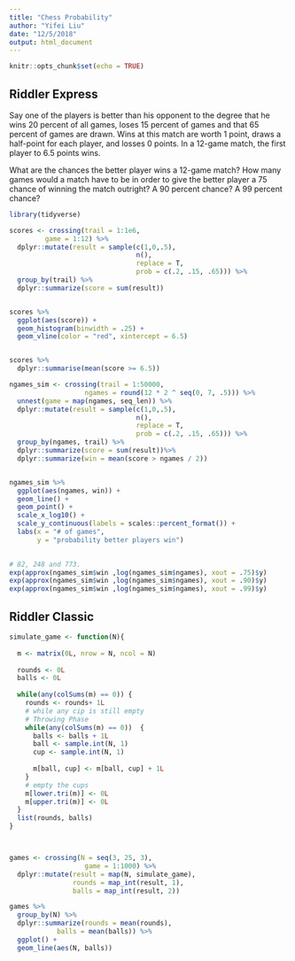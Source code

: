 ```yaml
---
title: "Chess Probability"
author: "Yifei Liu"
date: "12/5/2018"
output: html_document
---
```


```r
knitr::opts_chunk$set(echo = TRUE)
```
## Riddler Express

Say one of the players is better than his opponent to the degree that he wins 20 percent of all games, loses 15 percent of games and that 65 percent of games are drawn. Wins at this match are worth 1 point, draws a half-point for each player, and losses 0 points. In a 12-game match, the first player to 6.5 points wins.

What are the chances the better player wins a 12-game match? How many games would a match have to be in order to give the better player a 75 chance of winning the match outright? A 90 percent chance? A 99 percent chance?

```r
library(tidyverse)

scores <- crossing(trail = 1:1e6,
         game = 1:12) %>%
  dplyr::mutate(result = sample(c(1,0,.5), 
                                n(),
                                replace = T, 
                                prob = c(.2, .15, .65))) %>%
  group_by(trail) %>%
  dplyr::summarize(score = sum(result))


scores %>%
  ggplot(aes(score)) +
  geom_histogram(binwidth = .25) +
  geom_vline(color = "red", xintercept = 6.5)


scores %>%
  dplyr::summarise(mean(score >= 6.5))


```




```r
ngames_sim <- crossing(trail = 1:50000,
                   ngames = round(12 * 2 ^ seq(0, 7, .5))) %>%
  unnest(game = map(ngames, seq_len)) %>%
  dplyr::mutate(result = sample(c(1,0,.5), 
                                n(),
                                replace = T, 
                                prob = c(.2, .15, .65))) %>%
  group_by(ngames, trail) %>%
  dplyr::summarize(score = sum(result))%>%
  dplyr::summarize(win = mean(score > ngames / 2))


ngames_sim %>%
  ggplot(aes(ngames, win)) +
  geom_line() +
  geom_point() +
  scale_x_log10() +
  scale_y_continuous(labels = scales::percent_format()) +
  labs(x = "# of games",
       y = "probability better players win")
  

# 82, 248 and 773.  
exp(approx(ngames_sim$win ,log(ngames_sim$ngames), xout = .75)$y)
exp(approx(ngames_sim$win ,log(ngames_sim$ngames), xout = .90)$y)
exp(approx(ngames_sim$win ,log(ngames_sim$ngames), xout = .99)$y)

```


## Riddler Classic

```r
simulate_game <- function(N){
  
  m <- matrix(0L, nrow = N, ncol = N)
  
  rounds <- 0L
  balls <- 0L
  
  while(any(colSums(m) == 0)) {
    rounds <- rounds+ 1L
    # while any cip is still empty
    # Throwing Phase
    while(any(colSums(m) == 0))  {
      balls <- balls + 1L
      ball <- sample.int(N, 1)
      cup <- sample.int(N, 1)
    
      m[ball, cup] <- m[ball, cup] + 1L
    }
    # empty the cups
    m[lower.tri(m)] <- 0L
    m[upper.tri(m)] <- 0L
  }
  list(rounds, balls)
}



games <- crossing(N = seq(3, 25, 3),
                   game = 1:1000) %>%
  dplyr::mutate(result = map(N, simulate_game),
                rounds = map_int(result, 1),
                balls = map_int(result, 2))

games %>%
  group_by(N) %>%
  dplyr::summarize(rounds = mean(rounds),
            balls = mean(balls)) %>%
  ggplot() +
  geom_line(aes(N, balls))


```

















